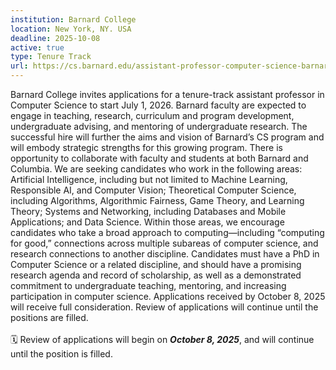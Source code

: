 ```yaml
---
institution: Barnard College
location: New York, NY. USA
deadline: 2025-10-08
active: true
type: Tenure Track
url: https://cs.barnard.edu/assistant-professor-computer-science-barnard-college
---
```


Barnard College invites applications for a tenure-track assistant professor in Computer Science to start July 1, 2026.  Barnard faculty are expected to engage in teaching, research, curriculum and program development, undergraduate advising, and mentoring of undergraduate research.  The successful hire will further the aims and vision of Barnard’s CS program and will embody strategic strengths for this growing program. There is opportunity to collaborate with faculty and students at both Barnard and Columbia.  We are seeking candidates who work in the following areas: Artificial Intelligence, including but not limited to Machine Learning, Responsible AI, and Computer Vision; Theoretical Computer Science, including Algorithms, Algorithmic Fairness, Game Theory, and Learning Theory; Systems and Networking, including Databases and Mobile Applications; and Data Science.  Within those areas, we encourage candidates who take a broad approach to computing—including “computing for good,” connections across multiple subareas of computer science, and research connections to another discipline.  Candidates must have a PhD in Computer Science or a related discipline, and should have a promising research agenda and record of scholarship, as well as a demonstrated commitment to undergraduate teaching, mentoring, and increasing participation in computer science.  Applications received by October 8, 2025 will receive full consideration. Review of applications will continue until the positions are filled.
<br> <br>
🗓️ Review of applications will begin on ***October 8, 2025***, and will continue until the position is filled.

